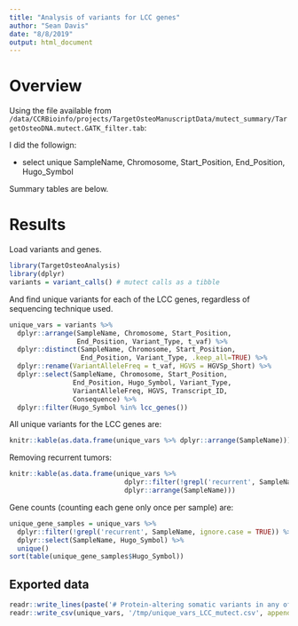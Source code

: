 ```yaml
---
title: "Analysis of variants for LCC genes"
author: "Sean Davis"
date: "8/8/2019"
output: html_document
---
```


# Overview

Using the file available from `/data/CCRBioinfo/projects/TargetOsteoManuscriptData/mutect_summary/TargetOsteoDNA.mutect.GATK_filter.tab`:

I did the followign:

- select unique SampleName, Chromosome, Start_Position, End_Position, Hugo_Symbol

Summary tables are below.

# Results

Load variants and genes.

```r
library(TargetOsteoAnalysis)
library(dplyr)
variants = variant_calls() # mutect calls as a tibble
```

And find unique variants for each of the LCC genes, regardless of sequencing technique used.

```r
unique_vars = variants %>% 
  dplyr::arrange(SampleName, Chromosome, Start_Position, 
                 End_Position, Variant_Type, t_vaf) %>%
  dplyr::distinct(SampleName, Chromosome, Start_Position, 
                  End_Position, Variant_Type, .keep_all=TRUE) %>%
  dplyr::rename(VariantAlleleFreq = t_vaf, HGVS = HGVSp_Short) %>%
  dplyr::select(SampleName, Chromosome, Start_Position, 
                End_Position, Hugo_Symbol, Variant_Type, 
                VariantAlleleFreq, HGVS, Transcript_ID,
                Consequence) %>%
  dplyr::filter(Hugo_Symbol %in% lcc_genes())
```

All unique variants for the LCC genes are:

```r
knitr::kable(as.data.frame(unique_vars %>% dplyr::arrange(SampleName)))
```

Removing recurrent tumors:

```r
knitr::kable(as.data.frame(unique_vars %>%
                             dplyr::filter(!grepl('recurrent', SampleName, ignore.case = TRUE)) %>%
                             dplyr::arrange(SampleName)))
```

Gene counts (counting each gene only once per sample) are:

```r
unique_gene_samples = unique_vars %>% 
  dplyr::filter(!grepl('recurrent', SampleName, ignore.case = TRUE)) %>%
  dplyr::select(SampleName, Hugo_Symbol) %>% 
  unique()
sort(table(unique_gene_samples$Hugo_Symbol))
```

## Exported data

```r
readr::write_lines(paste('# Protein-altering somatic variants in any of the genes ', paste(lcc_genes(), collapse=", ")), '/tmp/unique_vars_LCC_mutect.csv')
readr::write_csv(unique_vars, '/tmp/unique_vars_LCC_mutect.csv', append=TRUE, col_names = TRUE)
```



